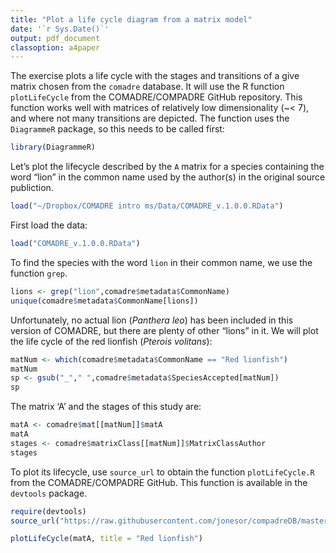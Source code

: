 ```yaml
---
title: "Plot a life cycle diagram from a matrix model"
date: '`r Sys.Date()`'
output: pdf_document
classoption: a4paper
---
```

  

The exercise plots a life cycle with the stages and transitions of a give matrix chosen from the `comadre` database. It will use the R function `plotLifeCycle` from the COMADRE/COMPADRE GitHub repository. This function works well with matrices of relatively low dimensionality (~< 7), and where not many transitions are depicted. The function uses the `DiagrammeR` package, so this needs to be called first:

```r
library(DiagrammeR)
```

Let's plot the lifecycle described by the `A` matrix for a species containing the word "lion" in the common name used by the author(s) in the original source publiction.

```r
load("~/Dropbox/COMADRE intro ms/Data/COMADRE_v.1.0.0.RData")
```

First load the data:
```r
load("COMADRE_v.1.0.0.RData")
```

To find the species with the word `lion` in their common name, we use the function `grep`.

```r
lions <- grep("lion",comadre$metadata$CommonName)
unique(comadre$metadata$CommonName[lions])
```

Unfortunately, no actual lion (*Panthera leo*) has been included in this version of COMADRE, but there are plenty of other "lions" in it. We will plot the life cycle of the red lionfish (*Pterois volitans*):

```r
matNum <- which(comadre$metadata$CommonName == "Red lionfish")
matNum
sp <- gsub("_"," ",comadre$metadata$SpeciesAccepted[matNum])
sp
```

The matrix 'A' and the stages of this study are:

```r
matA <- comadre$mat[[matNum]]$matA
matA
stages <- comadre$matrixClass[[matNum]]$MatrixClassAuthor
stages
```

To plot its lifecycle, use `source_url` to obtain the function `plotLifeCycle.R` from the COMADRE/COMPADRE GitHub. This function is available in the `devtools` package.

```r
require(devtools)
source_url("https://raw.githubusercontent.com/jonesor/compadreDB/master/Functions/plotLifeCycle.R")
```


```r
plotLifeCycle(matA, title = "Red lionfish")
```


